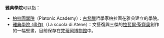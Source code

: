 '''雅典學院'''可以指：
*[[柏拉圖學院|柏拉圖學院]]（Platonic Academy）：[[古希臘|古希臘]]哲學家柏拉圖在雅典建立的學院。
*[[雅典學院_(畫作)|雅典學院 (畫作)]]（La scuola di Atene）：文藝復興三傑的[[拉斐爾·聖齊奧|拉斐爾·聖齊奧]]創作的一幅壁畫，目前保存在[[梵蒂岡博物館|梵蒂岡博物館]]中。
{{disambig|YDXY|Cat=四字消歧义}}